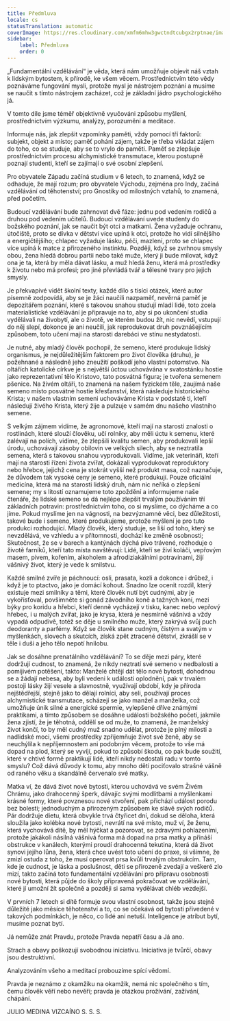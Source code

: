 ```yaml
---
title: Předmluva
locale: cs
statusTranslation: automatic
coverImage: https://res.cloudinary.com/xmfm6mhw3gwctndtcubgx2rptnae/image/upload/v1740337243/small_cover_educacion_fundamental_a051170f1c.webp
sidebar:
    label: Předmluva
    order: 0
---
```

„Fundamentální vzdělávání“ je věda, která nám umožňuje objevit náš vztah k lidským bytostem, k přírodě, ke všem věcem. Prostřednictvím této vědy poznáváme fungování mysli, protože mysl je nástrojem poznání a musíme se naučit s tímto nástrojem zacházet, což je základní jádro psychologického já.

V tomto díle jsme téměř objektivně vyučováni způsobu myšlení, prostřednictvím výzkumu, analýzy, porozumění a meditace.

Informuje nás, jak zlepšit vzpomínky paměti, vždy pomocí tří faktorů: subjekt, objekt a místo; paměť pohání zájem, takže je třeba vkládat zájem do toho, co se studuje, aby se to vrylo do paměti. Paměť se zlepšuje prostřednictvím procesu alchymistické transmutace, kterou postupně poznají studenti, kteří se zajímají o své osobní zlepšení.

Pro obyvatele Západu začíná studium v 6 letech, to znamená, když se odhaduje, že mají rozum; pro obyvatele Východu, zejména pro Indy, začíná vzdělávání od těhotenství; pro Gnostiky od milostných vztahů, to znamená, před početím.

Budoucí vzdělávání bude zahrnovat dvě fáze: jednu pod vedením rodičů a druhou pod vedením učitelů. Budoucí vzdělávání uvede studenty do božského poznání, jak se naučit být otci a matkami. Žena vyžaduje ochranu, útočiště, proto se dívka v dětství více upíná k otci, protože ho vidí silnějšího a energičtějšího; chlapec vyžaduje lásku, péči, mazlení, proto se chlapec více upíná k matce z přirozeného instinktu. Později, když se zvrhnou smysly obou, žena hledá dobrou partii nebo také muže, který ji bude milovat, když ona je ta, která by měla dávat lásku, a muž hledá ženu, která má prostředky k životu nebo má profesi; pro jiné převládá tvář a tělesné tvary pro jejich smysly.

Je překvapivé vidět školní texty, každé dílo s tisíci otázek, které autor písemně zodpovídá, aby se je žáci naučili nazpaměť, nevěrná paměť je depozitářem poznání, které s takovou snahou studují mladí lidé, toto zcela materialistické vzdělávání je připravuje na to, aby si po ukončení studia vydělávali na živobytí, ale o životě, ve kterém budou žít, nic nevědí, vstupují do něj slepí, dokonce je ani neučili, jak reprodukovat druh povznášejícím způsobem, toto učení mají na starosti darebáci ve stínu nestydatosti.

Je nutné, aby mladý člověk pochopil, že semeno, které produkuje lidský organismus, je nejdůležitějším faktorem pro život člověka (druhu), je požehnané a následně jeho zneužití poškodí jeho vlastní potomstvo. Na oltářích katolické církve je s největší úctou uchovávána v svatostánku hostie jako reprezentativní tělo Kristovo, tato posvátná figura; je tvořena semenem pšenice. Na živém oltáři, to znamená na našem fyzickém těle, zaujímá naše semeno místo posvátné hostie křesťanství, která následuje historického Krista; v našem vlastním semeni uchováváme Krista v podstatě ti, kteří následují živého Krista, který žije a pulzuje v samém dnu našeho vlastního semene.

S velkým zájmem vidíme, že agronomové, kteří mají na starosti znalosti o rostlinách, které slouží člověku, učí rolníky, aby měli úctu k semenu, které zalévají na polích, vidíme, že zlepšili kvalitu semen, aby produkovali lepší úrodu, uchovávají zásoby obilovin ve velkých silech, aby se neztratila semena, která s takovou snahou vyprodukovali. Vidíme, jak veterináři, kteří mají na starosti řízení života zvířat, dokázali vyprodukovat reproduktory nebo hřebce, jejichž cena je stokrát vyšší než produkt masa, což naznačuje, že důvodem tak vysoké ceny je semeno, které produkují. Pouze oficiální medicína, která má na starosti lidský druh, nám nic neříká o zlepšení semene; my s lítostí oznamujeme toto zpoždění a informujeme naše čtenáře, že lidské semeno se dá nejlépe zlepšit trvalým používáním tří základních potravin: prostřednictvím toho, co si myslíme, co dýcháme a co jíme. Pokud myslíme jen na vágnosti, na bezvýznamné věci, bez důležitosti, takové bude i semeno, které produkujeme, protože myšlení je pro tuto produkci rozhodující. Mladý člověk, který studuje, se liší od toho, který se nevzdělává, ve vzhledu a v přítomnosti, dochází ke změně osobnosti; Skutečnost, že se v barech a kantýnách dýchá pivo trávené, rozhoduje o životě farníků, kteří tato místa navštěvují: Lidé, kteří se živí koláči, vepřovým masem, pivem, kořením, alkoholem a afrodiziakálními potravinami, žijí vášnivý život, který je vede k smilstvu.

Každé smilné zvíře je páchnoucí: osli, prasata, kozli a dokonce i drůbež, i když je to ptactvo, jako je domácí kohout. Snadno lze ocenit rozdíl, který existuje mezi smilníky a těmi, které člověk nutí být cudnými, aby je vykořisťoval, povšimněte si gonád závodního koně a tažných koní, mezi býky pro koridu a hřebci, kteří denně vycházejí v tisku, kanec nebo vepřový hřebec, i u malých zvířat, jako je krysa, která je nesmírně vášnivá a vždy vypadá odpudivě, totéž se děje u smilného muže, který zakrývá svůj puch deodoranty a parfémy. Když se člověk stane cudným, čistým a svatým v myšlenkách, slovech a skutcích, získá zpět ztracené dětství, zkrášlí se v těle i duši a jeho tělo nepotí hnilobu.

Jak se dosáhne prenatálního vzdělávání? To se děje mezi páry, které dodržují cudnost, to znamená, že nikdy neztratí své semeno v nedbalosti a pomíjivém potěšení, takto: Manželé chtějí dát tělo nové bytosti, dohodnou se a žádají nebesa, aby byli vedeni k události oplodnění, pak v trvalém postoji lásky žijí vesele a slavnostně, využívají období, kdy je příroda nejštědřejší, stejně jako to dělají rolníci, aby seli, používají proces alchymistické transmutace, scházejí se jako manžel a manželka, což umožňuje únik silné a energické spermie, vylepšené dříve známými praktikami, a tímto způsobem se dosáhne události božského početí, jakmile žena zjistí, že je těhotná, oddělí se od muže, to znamená, že manželský život končí, to by měl cudný muž snadno udělat, protože je plný milosti a nadlidské moci, všemi prostředky zpříjemňuje život své ženě, aby se neuchýlila k nepříjemnostem ani podobným věcem, protože to vše má dopad na plod, který se vyvíjí, pokud to způsobí škodu, co pak bude soužití, které v chtivé formě praktikují lidé, kteří nikdy nedostali radu v tomto smyslu? Což dává důvody k tomu, aby mnoho dětí pociťovalo strašné vášně od raného věku a skandálně červenalo své matky.

Matka ví, že dává život nové bytosti, kterou uchovává ve svém Živém Chrámu, jako drahocenný šperk, dávajíc svými modlitbami a myšlenkami krásné formy, které povznesou nové stvoření, pak přichází událost porodu bez bolesti; jednoduchým a přirozeným způsobem ke slávě svých rodičů. Pár dodržuje dietu, která obvykle trvá čtyřicet dní, dokud se děloha, která sloužila jako kolébka nové bytosti, nevrátí na své místo, muž ví, že ženu, která vychovává dítě, by měl hýčkat a pozorovat, se zdravými pohlazeními, protože jakákoli násilná vášnivá forma má dopad na prsa matky a přináší obstrukce v kanálech, kterými proudí drahocenná tekutina, která dá život synovi jejího lůna, žena, která chce uvést toto učení do praxe, si všimne, že zmizí ostuda z toho, že musí operovat prsa kvůli trvalým obstrukcím. Tam, kde je cudnost, je láska a poslušnost, děti se přirozeně zvedají a veškeré zlo mizí, takto začíná toto fundamentální vzdělávání pro přípravu osobnosti nové bytosti, která půjde do školy připravená pokračovat ve vzdělávání, které jí umožní žít společně a později si sama vydělávat chléb vezdejší.

V prvních 7 letech si dítě formuje svou vlastní osobnost, takže jsou stejně důležité jako měsíce těhotenství a to, co se očekává od bytosti přivedené v takových podmínkách, je něco, co lidé ani netuší. Inteligence je atribut bytí, musíme poznat bytí.

Já nemůže znát Pravdu, protože Pravda nepatří času a Já ano.

Strach a obavy poškozují svobodnou iniciativu. Iniciativa je tvůrčí, obavy jsou destruktivní.

Analyzováním všeho a meditací probouzíme spící vědomí.

Pravda je neznámo z okamžiku na okamžik, nemá nic společného s tím, čemu člověk věří nebo nevěří; pravda je otázkou prožívání, zažívání, chápání.

JULIO MEDINA VIZCAÍNO
S. S. S.

